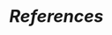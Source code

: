 ```{=latex}
\pagestyle{plain}
```
# <i style="font-size: 110%; color:var(--bs-body-color)">References</i> {.unnumbered}
